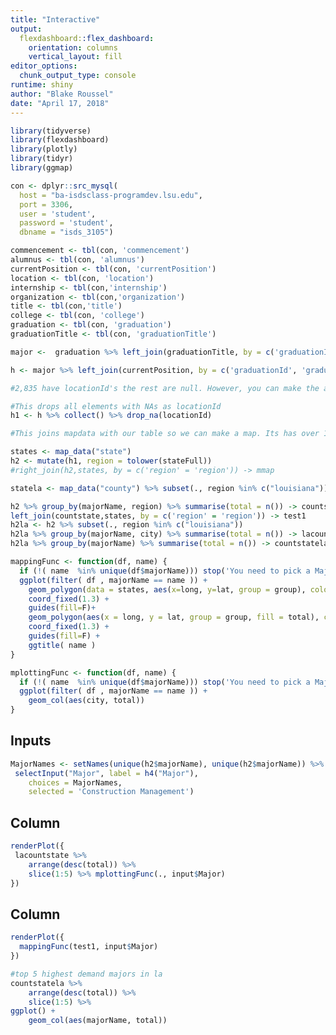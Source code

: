 ```yaml
---
title: "Interactive"
output: 
  flexdashboard::flex_dashboard:
    orientation: columns
    vertical_layout: fill
editor_options: 
  chunk_output_type: console
runtime: shiny
author: "Blake Roussel"
date: "April 17, 2018"
---
```


```r
library(tidyverse)
library(flexdashboard)
library(plotly)
library(tidyr)
library(ggmap)
```

```r
con <- dplyr::src_mysql(
  host = "ba-isdsclass-programdev.lsu.edu",
  port = 3306,
  user = 'student',
  password = 'student',
  dbname = "isds_3105") 

```

```r
commencement <- tbl(con, 'commencement')
alumnus <- tbl(con, 'alumnus')
currentPosition <- tbl(con, 'currentPosition')
location <- tbl(con, 'location')
internship <- tbl(con,'internship')
organization <- tbl(con,'organization')
title <- tbl(con,'title')
college <- tbl(con, 'college')
graduation <- tbl(con, 'graduation')
graduationTitle <- tbl(con, 'graduationTitle')


```

```r
major <-  graduation %>% left_join(graduationTitle, by = c('graduationId', 'graduationId')) %>% left_join(title, by = c('idTitle', 'idTitle')) %>% select(graduationId, majorName)

h <- major %>% left_join(currentPosition, by = c('graduationId', 'graduationId')) %>% select(graduationId, majorName, locationId) %>% left_join(location, by =c('locationId', 'locationId')) 

#2,835 have locationId's the rest are null. However, you can make the assumption to the organizationId accordingly. 
```

```r
#This drops all elements with NAs as locationId
h1 <- h %>% collect() %>% drop_na(locationId)

```

```r
#This joins mapdata with our table so we can make a map. Its has over 1 million element though so im not sure if its 100% correct.

states <- map_data("state")
h2 <- mutate(h1, region = tolower(stateFull)) 
#right_join(h2,states, by = c('region' = 'region')) -> mmap


```

```r
statela <- map_data("county") %>% subset(., region %in% c("louisiana"))
```

```r
h2 %>% group_by(majorName, region) %>% summarise(total = n()) -> countstate
left_join(countstate,states, by = c('region' = 'region')) -> test1
h2la <- h2 %>% subset(., region %in% c("louisiana"))
h2la %>% group_by(majorName, city) %>% summarise(total = n()) -> lacountstate
h2la %>% group_by(majorName) %>% summarise(total = n()) -> countstatela


```

```r
mappingFunc <- function(df, name) {
  if (!( name  %in% unique(df$majorName))) stop('You need to pick a Major within those avaialble in the dataset')
  ggplot(filter( df , majorName == name )) +
    geom_polygon(data = states, aes(x=long, y=lat, group = group), color = "black") +
    coord_fixed(1.3) +
    guides(fill=F)+
    geom_polygon(aes(x = long, y = lat, group = group, fill = total), color = "black") + 
    coord_fixed(1.3) +
    guides(fill=F) +
    ggtitle( name )
}

```

```r

mplottingFunc <- function(df, name) {
  if (!( name  %in% unique(df$majorName))) stop('You need to pick a Major within those avaialble in the dataset')
  ggplot(filter( df , majorName == name )) +
    geom_col(aes(city, total))
}
```

 
Inputs {.sidebar}
-------------------------------------

```r
MajorNames <- setNames(unique(h2$majorName), unique(h2$majorName)) %>% as.list()
 selectInput("Major", label = h4("Major"), 
    choices = MajorNames, 
    selected = 'Construction Management')


```

Column {data-width=650}
-----------------------------------------------------------------------

```r
renderPlot({
 lacountstate %>% 
    arrange(desc(total)) %>%
    slice(1:5) %>% mplottingFunc(., input$Major)
})
```

Column {data-width=650}
-----------------------------------------------------------------------
```r
renderPlot({
  mappingFunc(test1, input$Major)
})
```

```r
#top 5 highest demand majors in la
countstatela %>% 
    arrange(desc(total)) %>%
    slice(1:5) %>%
ggplot() +
    geom_col(aes(majorName, total))
```


